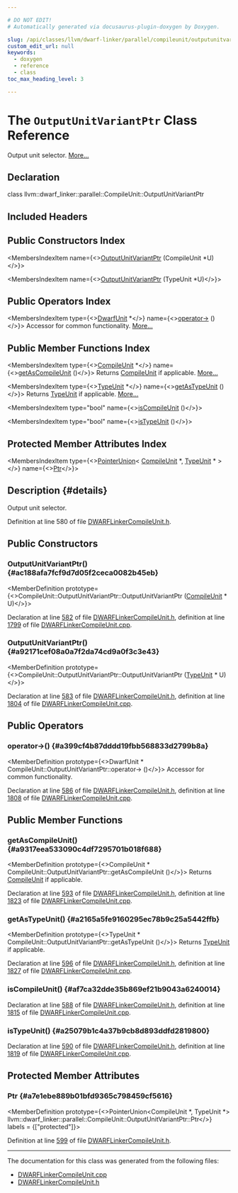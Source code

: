 ```yaml
---

# DO NOT EDIT!
# Automatically generated via docusaurus-plugin-doxygen by Doxygen.

slug: /api/classes/llvm/dwarf-linker/parallel/compileunit/outputunitvariantptr
custom_edit_url: null
keywords:
  - doxygen
  - reference
  - class
toc_max_heading_level: 3

---
```





# The `OutputUnitVariantPtr` Class Reference

<DoxygenPage pluginConfig={pluginConfig}>

Output unit selector. <a href="#details">More...</a>

## Declaration

<CodeBlock>class llvm::dwarf_linker::parallel::CompileUnit::OutputUnitVariantPtr</CodeBlock>

## Included Headers

<IncludesList>
<IncludesListItem
  filePath="DWARFLinker/Parallel/DWARFLinkerCompileUnit.h"
  permalink="/docs/api/files/lib/lib/dwarflinker/lib/dwarflinker/parallel/dwarflinkercompileunit-h"
  isLocal="true" />
</IncludesList>

## Public Constructors Index

<MembersIndex>

<MembersIndexItem
  name={<><a href="#ac188afa7fcf9d7d05f2ceca0082b45eb">OutputUnitVariantPtr</a> (CompileUnit &#42;U)</>}>
</MembersIndexItem>

<MembersIndexItem
  name={<><a href="#a92171cef08a0a7f2da74cd9a0f3c3e43">OutputUnitVariantPtr</a> (TypeUnit &#42;U)</>}>
</MembersIndexItem>

</MembersIndex>

## Public Operators Index

<MembersIndex>

<MembersIndexItem
  type={<><a href="/docs/api/classes/llvm/dwarf-linker/parallel/dwarfunit">DwarfUnit</a> &#42;</>}
  name={<><a href="#a399cf4b87dddd19fbb568833d2799b8a">operator-&gt;</a> ()</>}>
Accessor for common functionality. <a href="#a399cf4b87dddd19fbb568833d2799b8a">More...</a>
</MembersIndexItem>

</MembersIndex>

## Public Member Functions Index

<MembersIndex>

<MembersIndexItem
  type={<><a href="/docs/api/classes/llvm/dwarf-linker/parallel/compileunit">CompileUnit</a> &#42;</>}
  name={<><a href="#a9317eea533090c4df7295701b018f688">getAsCompileUnit</a> ()</>}>
Returns <a href="/docs/api/classes/llvm/dwarf-linker/parallel/compileunit">CompileUnit</a> if applicable. <a href="#a9317eea533090c4df7295701b018f688">More...</a>
</MembersIndexItem>

<MembersIndexItem
  type={<><a href="/docs/api/classes/llvm/dwarf-linker/parallel/typeunit">TypeUnit</a> &#42;</>}
  name={<><a href="#a2165a5fe9160295ec78b9c25a5442ffb">getAsTypeUnit</a> ()</>}>
Returns <a href="/docs/api/classes/llvm/dwarf-linker/parallel/typeunit">TypeUnit</a> if applicable. <a href="#a2165a5fe9160295ec78b9c25a5442ffb">More...</a>
</MembersIndexItem>

<MembersIndexItem
  type="bool"
  name={<><a href="#af7ca32dde35b869ef21b9043a6240014">isCompileUnit</a> ()</>}>
</MembersIndexItem>

<MembersIndexItem
  type="bool"
  name={<><a href="#a25079b1c4a37b9cb8d893ddfd2819800">isTypeUnit</a> ()</>}>
</MembersIndexItem>

</MembersIndex>

## Protected Member Attributes Index

<MembersIndex>

<MembersIndexItem
  type={<><a href="/docs/api/classes/llvm/pointerunion">PointerUnion</a>&lt; <a href="/docs/api/classes/llvm/dwarf-linker/parallel/compileunit">CompileUnit</a> &#42;, <a href="/docs/api/classes/llvm/dwarf-linker/parallel/typeunit">TypeUnit</a> &#42; &gt;</>}
  name={<><a href="#a7e1ebe889b01bfd9365c798459cf5616">Ptr</a></>}>
</MembersIndexItem>

</MembersIndex>

## Description {#details}

Output unit selector.

Definition at line 580 of file <a href="/docs/api/files/lib/lib/dwarflinker/lib/dwarflinker/parallel/dwarflinkercompileunit-h">DWARFLinkerCompileUnit.h</a>.

<SectionDefinition>

## Public Constructors

### OutputUnitVariantPtr() {#ac188afa7fcf9d7d05f2ceca0082b45eb}

<MemberDefinition
  prototype={<>CompileUnit::OutputUnitVariantPtr::OutputUnitVariantPtr (<a href="/docs/api/classes/llvm/dwarf-linker/parallel/compileunit">CompileUnit</a> &#42; U)</>}>

Declaration at line <a href="/docs/api/files/lib/lib/dwarflinker/lib/dwarflinker/parallel/dwarflinkercompileunit-h/#l00582">582</a> of file <a href="/docs/api/files/lib/lib/dwarflinker/lib/dwarflinker/parallel/dwarflinkercompileunit-h">DWARFLinkerCompileUnit.h</a>, definition at line <a href="/docs/api/files/lib/lib/dwarflinker/lib/dwarflinker/parallel/dwarflinkercompileunit-cpp/#l01799">1799</a> of file <a href="/docs/api/files/lib/lib/dwarflinker/lib/dwarflinker/parallel/dwarflinkercompileunit-cpp">DWARFLinkerCompileUnit.cpp</a>.
</MemberDefinition>

### OutputUnitVariantPtr() {#a92171cef08a0a7f2da74cd9a0f3c3e43}

<MemberDefinition
  prototype={<>CompileUnit::OutputUnitVariantPtr::OutputUnitVariantPtr (<a href="/docs/api/classes/llvm/dwarf-linker/parallel/typeunit">TypeUnit</a> &#42; U)</>}>

Declaration at line <a href="/docs/api/files/lib/lib/dwarflinker/lib/dwarflinker/parallel/dwarflinkercompileunit-h/#l00583">583</a> of file <a href="/docs/api/files/lib/lib/dwarflinker/lib/dwarflinker/parallel/dwarflinkercompileunit-h">DWARFLinkerCompileUnit.h</a>, definition at line <a href="/docs/api/files/lib/lib/dwarflinker/lib/dwarflinker/parallel/dwarflinkercompileunit-cpp/#l01804">1804</a> of file <a href="/docs/api/files/lib/lib/dwarflinker/lib/dwarflinker/parallel/dwarflinkercompileunit-cpp">DWARFLinkerCompileUnit.cpp</a>.
</MemberDefinition>

</SectionDefinition>

<SectionDefinition>

## Public Operators

### operator-&gt;() {#a399cf4b87dddd19fbb568833d2799b8a}

<MemberDefinition
  prototype={<>DwarfUnit &#42; CompileUnit::OutputUnitVariantPtr::operator-&gt; ()</>}>
Accessor for common functionality.

Declaration at line <a href="/docs/api/files/lib/lib/dwarflinker/lib/dwarflinker/parallel/dwarflinkercompileunit-h/#l00586">586</a> of file <a href="/docs/api/files/lib/lib/dwarflinker/lib/dwarflinker/parallel/dwarflinkercompileunit-h">DWARFLinkerCompileUnit.h</a>, definition at line <a href="/docs/api/files/lib/lib/dwarflinker/lib/dwarflinker/parallel/dwarflinkercompileunit-cpp/#l01808">1808</a> of file <a href="/docs/api/files/lib/lib/dwarflinker/lib/dwarflinker/parallel/dwarflinkercompileunit-cpp">DWARFLinkerCompileUnit.cpp</a>.
</MemberDefinition>

</SectionDefinition>

<SectionDefinition>

## Public Member Functions

### getAsCompileUnit() {#a9317eea533090c4df7295701b018f688}

<MemberDefinition
  prototype={<>CompileUnit &#42; CompileUnit::OutputUnitVariantPtr::getAsCompileUnit ()</>}>
Returns <a href="/docs/api/classes/llvm/dwarf-linker/parallel/compileunit">CompileUnit</a> if applicable.

Declaration at line <a href="/docs/api/files/lib/lib/dwarflinker/lib/dwarflinker/parallel/dwarflinkercompileunit-h/#l00593">593</a> of file <a href="/docs/api/files/lib/lib/dwarflinker/lib/dwarflinker/parallel/dwarflinkercompileunit-h">DWARFLinkerCompileUnit.h</a>, definition at line <a href="/docs/api/files/lib/lib/dwarflinker/lib/dwarflinker/parallel/dwarflinkercompileunit-cpp/#l01823">1823</a> of file <a href="/docs/api/files/lib/lib/dwarflinker/lib/dwarflinker/parallel/dwarflinkercompileunit-cpp">DWARFLinkerCompileUnit.cpp</a>.
</MemberDefinition>

### getAsTypeUnit() {#a2165a5fe9160295ec78b9c25a5442ffb}

<MemberDefinition
  prototype={<>TypeUnit &#42; CompileUnit::OutputUnitVariantPtr::getAsTypeUnit ()</>}>
Returns <a href="/docs/api/classes/llvm/dwarf-linker/parallel/typeunit">TypeUnit</a> if applicable.

Declaration at line <a href="/docs/api/files/lib/lib/dwarflinker/lib/dwarflinker/parallel/dwarflinkercompileunit-h/#l00596">596</a> of file <a href="/docs/api/files/lib/lib/dwarflinker/lib/dwarflinker/parallel/dwarflinkercompileunit-h">DWARFLinkerCompileUnit.h</a>, definition at line <a href="/docs/api/files/lib/lib/dwarflinker/lib/dwarflinker/parallel/dwarflinkercompileunit-cpp/#l01827">1827</a> of file <a href="/docs/api/files/lib/lib/dwarflinker/lib/dwarflinker/parallel/dwarflinkercompileunit-cpp">DWARFLinkerCompileUnit.cpp</a>.
</MemberDefinition>

### isCompileUnit() {#af7ca32dde35b869ef21b9043a6240014}

<MemberDefinition
  prototype="bool CompileUnit::OutputUnitVariantPtr::isCompileUnit ()">

Declaration at line <a href="/docs/api/files/lib/lib/dwarflinker/lib/dwarflinker/parallel/dwarflinkercompileunit-h/#l00588">588</a> of file <a href="/docs/api/files/lib/lib/dwarflinker/lib/dwarflinker/parallel/dwarflinkercompileunit-h">DWARFLinkerCompileUnit.h</a>, definition at line <a href="/docs/api/files/lib/lib/dwarflinker/lib/dwarflinker/parallel/dwarflinkercompileunit-cpp/#l01815">1815</a> of file <a href="/docs/api/files/lib/lib/dwarflinker/lib/dwarflinker/parallel/dwarflinkercompileunit-cpp">DWARFLinkerCompileUnit.cpp</a>.
</MemberDefinition>

### isTypeUnit() {#a25079b1c4a37b9cb8d893ddfd2819800}

<MemberDefinition
  prototype="bool CompileUnit::OutputUnitVariantPtr::isTypeUnit ()">

Declaration at line <a href="/docs/api/files/lib/lib/dwarflinker/lib/dwarflinker/parallel/dwarflinkercompileunit-h/#l00590">590</a> of file <a href="/docs/api/files/lib/lib/dwarflinker/lib/dwarflinker/parallel/dwarflinkercompileunit-h">DWARFLinkerCompileUnit.h</a>, definition at line <a href="/docs/api/files/lib/lib/dwarflinker/lib/dwarflinker/parallel/dwarflinkercompileunit-cpp/#l01819">1819</a> of file <a href="/docs/api/files/lib/lib/dwarflinker/lib/dwarflinker/parallel/dwarflinkercompileunit-cpp">DWARFLinkerCompileUnit.cpp</a>.
</MemberDefinition>

</SectionDefinition>

<SectionDefinition>

## Protected Member Attributes

### Ptr {#a7e1ebe889b01bfd9365c798459cf5616}

<MemberDefinition
  prototype={<>PointerUnion&lt;CompileUnit &#42;, TypeUnit &#42;&gt; llvm::dwarf&#95;linker::parallel::CompileUnit::OutputUnitVariantPtr::Ptr</>}
  labels = {["protected"]}>

Definition at line <a href="/docs/api/files/lib/lib/dwarflinker/lib/dwarflinker/parallel/dwarflinkercompileunit-h/#l00599">599</a> of file <a href="/docs/api/files/lib/lib/dwarflinker/lib/dwarflinker/parallel/dwarflinkercompileunit-h">DWARFLinkerCompileUnit.h</a>.
</MemberDefinition>

</SectionDefinition>

<hr/>

The documentation for this class was generated from the following files:

<ul>
<li><a href="/docs/api/files/lib/lib/dwarflinker/lib/dwarflinker/parallel/dwarflinkercompileunit-cpp">DWARFLinkerCompileUnit.cpp</a></li>
<li><a href="/docs/api/files/lib/lib/dwarflinker/lib/dwarflinker/parallel/dwarflinkercompileunit-h">DWARFLinkerCompileUnit.h</a></li>
</ul>

</DoxygenPage>

